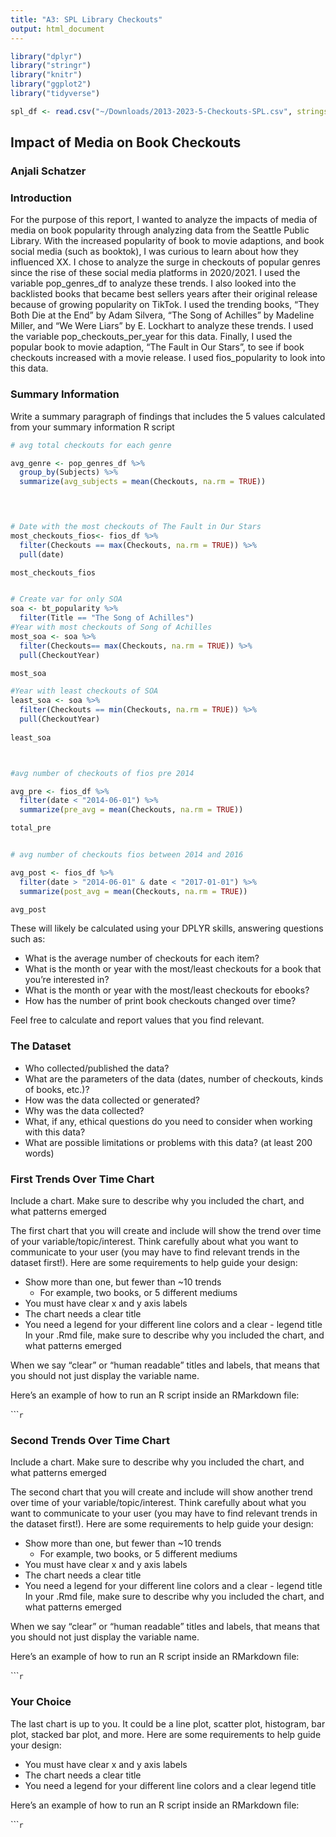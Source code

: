 ```yaml
---
title: "A3: SPL Library Checkouts"
output: html_document
---
```

```r
library("dplyr")
library("stringr")
library("knitr")
library("ggplot2")
library("tidyverse")

spl_df <- read.csv("~/Downloads/2013-2023-5-Checkouts-SPL.csv", stringsAsFactors = FALSE)

```

## Impact of Media on Book Checkouts
### Anjali Schatzer 

### Introduction

For the purpose of this report, I wanted to analyze the impacts of media of media on book popularity through analyzing data from the Seattle Public Library. With the increased popularity of book to movie adaptions, and book social media (such as booktok), I was curious to learn about how they influenced XX. I chose to analyze the surge in checkouts of popular genres since the rise of these social media platforms in 2020/2021. I used the variable pop_genres_df to analyze these trends. I also looked into the backlisted books that became best sellers years after their original release because of growing popularity on TikTok. I used the trending books, “They Both Die at the End” by Adam Silvera, “The Song of Achilles” by Madeline Miller,  and “We Were Liars” by E. Lockhart to analyze these trends. I used the variable pop_checkouts_per_year for this data. Finally, I used the popular book to movie adaption, “The Fault in Our Stars”, to see if book checkouts increased with a movie release. I used fios_popularity to look into this data. 

### Summary Information

Write a summary paragraph of findings that includes the 5 values calculated from your summary information R script

```r


# avg total checkouts for each genre

avg_genre <- pop_genres_df %>% 
  group_by(Subjects) %>% 
  summarize(avg_subjects = mean(Checkouts, na.rm = TRUE))


  

# Date with the most checkouts of The Fault in Our Stars
most_checkouts_fios<- fios_df %>% 
  filter(Checkouts == max(Checkouts, na.rm = TRUE)) %>% 
  pull(date)

most_checkouts_fios


# Create var for only SOA
soa <- bt_popularity %>% 
  filter(Title == "The Song of Achilles")
#Year with most checkouts of Song of Achilles
most_soa <- soa %>% 
  filter(Checkouts== max(Checkouts, na.rm = TRUE)) %>% 
  pull(CheckoutYear)

most_soa

#Year with least checkouts of SOA
least_soa <- soa %>% 
  filter(Checkouts == min(Checkouts, na.rm = TRUE)) %>% 
  pull(CheckoutYear)
  
least_soa



#avg number of checkouts of fios pre 2014

avg_pre <- fios_df %>% 
  filter(date < "2014-06-01") %>% 
  summarize(pre_avg = mean(Checkouts, na.rm = TRUE))

total_pre


# avg number of checkouts fios between 2014 and 2016

avg_post <- fios_df %>% 
  filter(date > "2014-06-01" & date < "2017-01-01") %>% 
  summarize(post_avg = mean(Checkouts, na.rm = TRUE))

avg_post


```

These will likely be calculated using your DPLYR skills, answering questions such as:

- What is the average number of checkouts for each item?
- What is the month or year with the most/least checkouts for a book that you're interested in?
- What is the month or year with the most/least checkouts for ebooks?
- How has the number of print book checkouts changed over time?

Feel free to calculate and report values that you find relevant.

### The Dataset

- Who collected/published the data?  
- What are the parameters of the data (dates, number of checkouts, kinds of books, etc.)?
- How was the data collected or generated?  
- Why was the data collected?  
- What, if any, ethical questions do you need to consider when working with this data?  
- What are possible limitations or problems with this data?   (at least 200 words)


### First Trends Over Time Chart

Include a chart. Make sure to describe why you included the chart, and what patterns emerged

The first chart that you will create and include will show the trend over time of your variable/topic/interest. Think carefully about what you want to communicate to your user (you may have to find relevant trends in the dataset first!). Here are some requirements to help guide your design:

- Show more than one, but fewer than ~10 trends
  - For example, two books, or 5 different mediums
- You must have clear x and y axis labels
- The chart needs a clear title 
- You need a legend for your different line colors and a clear - legend title
In your .Rmd file, make sure to describe why you included the chart, and what patterns emerged

When we say "clear" or "human readable" titles and labels, that means that you should not just display the variable name.

Here's an example of how to run an R script inside an RMarkdown file:

``````r
```

### Second Trends Over Time Chart

Include a chart. Make sure to describe why you included the chart, and what patterns emerged

The second chart that you will create and include will show another trend over time of your variable/topic/interest. Think carefully about what you want to communicate to your user (you may have to find relevant trends in the dataset first!). Here are some requirements to help guide your design:

- Show more than one, but fewer than ~10 trends
  - For example, two books, or 5 different mediums
- You must have clear x and y axis labels
- The chart needs a clear title 
- You need a legend for your different line colors and a clear - legend title
In your .Rmd file, make sure to describe why you included the chart, and what patterns emerged

When we say "clear" or "human readable" titles and labels, that means that you should not just display the variable name.

Here's an example of how to run an R script inside an RMarkdown file:

``````r
```

### Your Choice

The last chart is up to you. It could be a line plot, scatter plot, histogram, bar plot, stacked bar plot, and more. Here are some requirements to help guide your design:

- You must have clear x and y axis labels
- The chart needs a clear title 
- You need a legend for your different line colors and a clear legend title

Here's an example of how to run an R script inside an RMarkdown file:

``````r
```


